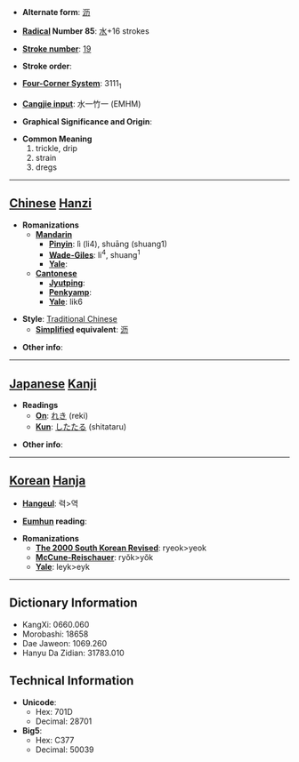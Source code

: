 * '''Alternate form''': [[沥]]

* '''[[Wiktionary:Chinese radical index| Radical]] Number 85''': [[Wiktionary:Chinese radical index 水|水]]+16 strokes

* '''[[Wiktionary:Chinese total strokes index|Stroke number]]''': [[Wiktionary:Chinese total strokes index 19|19]]

* '''Stroke order''': 

* '''[[Wiktionary:Chinese four corner index|Four-Corner System]]''': 3111<sub>1</sub>

* '''[[Wiktionary:Chinese Cangjie index|Cangjie input]]''': 水一竹一 (EMHM)

* '''Graphical Significance and Origin''': 

* '''Common Meaning'''
*#trickle, drip
*# strain
*# dregs


----

== [[Chinese]] [[Hanzi]] ==

* '''Romanizations'''
** '''[[Mandarin]]'''
*** '''[[Pinyin]]''': lì (li4), shuāng (shuang1)
*** '''[[Wade-Giles]]''': li<sup>4</sup>, shuang<sup>1</sup>
*** '''[[Yale]]''': 
** '''[[Cantonese]]'''
*** '''[[Jyutping]]''':
*** '''[[Penkyamp]]''': 
*** '''[[Yale]]''': lik6

* '''Style''': [[Traditional Chinese]] 
** '''[[Simplified Chinese|Simplified]] equivalent''': [[沥]]

* '''Other info''': 

----

== [[Japanese]] [[Kanji]] ==

* '''Readings'''
** '''[[On]]''': [[れき]] (reki)
** '''[[Kun]]''': [[したたる]] (shitataru)

* '''Other info''':  

----

== [[Korean]] [[Hanja]] ==

* '''[[Hangeul]]''': 력>역

* '''[[Eumhun]] reading''': 

* '''Romanizations'''
** '''[[The 2000 South Korean Revised Romanization|The 2000 South Korean Revised]]''': ryeok>yeok
** '''[[McCune-Reischauer]]''': ryŏk>yŏk
** '''[[Yale]]''': leyk>eyk

----

== Dictionary Information ==

* KangXi: 0660.060
* Morobashi: 18658
* Dae Jaweon: 1069.260
* Hanyu Da Zidian: 31783.010

== Technical Information ==

* '''Unicode''':
** Hex: 701D
** Decimal: 28701
* '''Big5''':
** Hex: C377
** Decimal: 50039